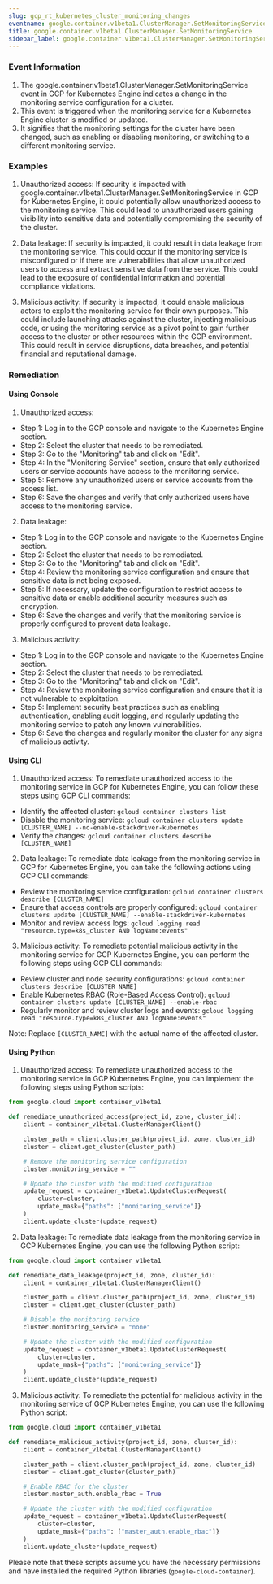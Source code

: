 ```yaml
--- 
slug: gcp_rt_kubernetes_cluster_monitoring_changes
eventname: google.container.v1beta1.ClusterManager.SetMonitoringService
title: google.container.v1beta1.ClusterManager.SetMonitoringService
sidebar_label: google.container.v1beta1.ClusterManager.SetMonitoringService
---
```

                       
### Event Information

1. The google.container.v1beta1.ClusterManager.SetMonitoringService event in GCP for Kubernetes Engine indicates a change in the monitoring service configuration for a cluster.
2. This event is triggered when the monitoring service for a Kubernetes Engine cluster is modified or updated.
3. It signifies that the monitoring settings for the cluster have been changed, such as enabling or disabling monitoring, or switching to a different monitoring service.


### Examples

1. Unauthorized access: If security is impacted with google.container.v1beta1.ClusterManager.SetMonitoringService in GCP for Kubernetes Engine, it could potentially allow unauthorized access to the monitoring service. This could lead to unauthorized users gaining visibility into sensitive data and potentially compromising the security of the cluster.

2. Data leakage: If security is impacted, it could result in data leakage from the monitoring service. This could occur if the monitoring service is misconfigured or if there are vulnerabilities that allow unauthorized users to access and extract sensitive data from the service. This could lead to the exposure of confidential information and potential compliance violations.

3. Malicious activity: If security is impacted, it could enable malicious actors to exploit the monitoring service for their own purposes. This could include launching attacks against the cluster, injecting malicious code, or using the monitoring service as a pivot point to gain further access to the cluster or other resources within the GCP environment. This could result in service disruptions, data breaches, and potential financial and reputational damage.

### Remediation

#### Using Console

1. Unauthorized access:
- Step 1: Log in to the GCP console and navigate to the Kubernetes Engine section.
- Step 2: Select the cluster that needs to be remediated.
- Step 3: Go to the "Monitoring" tab and click on "Edit".
- Step 4: In the "Monitoring Service" section, ensure that only authorized users or service accounts have access to the monitoring service.
- Step 5: Remove any unauthorized users or service accounts from the access list.
- Step 6: Save the changes and verify that only authorized users have access to the monitoring service.

2. Data leakage:
- Step 1: Log in to the GCP console and navigate to the Kubernetes Engine section.
- Step 2: Select the cluster that needs to be remediated.
- Step 3: Go to the "Monitoring" tab and click on "Edit".
- Step 4: Review the monitoring service configuration and ensure that sensitive data is not being exposed.
- Step 5: If necessary, update the configuration to restrict access to sensitive data or enable additional security measures such as encryption.
- Step 6: Save the changes and verify that the monitoring service is properly configured to prevent data leakage.

3. Malicious activity:
- Step 1: Log in to the GCP console and navigate to the Kubernetes Engine section.
- Step 2: Select the cluster that needs to be remediated.
- Step 3: Go to the "Monitoring" tab and click on "Edit".
- Step 4: Review the monitoring service configuration and ensure that it is not vulnerable to exploitation.
- Step 5: Implement security best practices such as enabling authentication, enabling audit logging, and regularly updating the monitoring service to patch any known vulnerabilities.
- Step 6: Save the changes and regularly monitor the cluster for any signs of malicious activity.

#### Using CLI

1. Unauthorized access: To remediate unauthorized access to the monitoring service in GCP for Kubernetes Engine, you can follow these steps using GCP CLI commands:

- Identify the affected cluster: `gcloud container clusters list`
- Disable the monitoring service: `gcloud container clusters update [CLUSTER_NAME] --no-enable-stackdriver-kubernetes`
- Verify the changes: `gcloud container clusters describe [CLUSTER_NAME]`

2. Data leakage: To remediate data leakage from the monitoring service in GCP for Kubernetes Engine, you can take the following actions using GCP CLI commands:

- Review the monitoring service configuration: `gcloud container clusters describe [CLUSTER_NAME]`
- Ensure that access controls are properly configured: `gcloud container clusters update [CLUSTER_NAME] --enable-stackdriver-kubernetes`
- Monitor and review access logs: `gcloud logging read "resource.type=k8s_cluster AND logName:events"`

3. Malicious activity: To remediate potential malicious activity in the monitoring service for GCP Kubernetes Engine, you can perform the following steps using GCP CLI commands:

- Review cluster and node security configurations: `gcloud container clusters describe [CLUSTER_NAME]`
- Enable Kubernetes RBAC (Role-Based Access Control): `gcloud container clusters update [CLUSTER_NAME] --enable-rbac`
- Regularly monitor and review cluster logs and events: `gcloud logging read "resource.type=k8s_cluster AND logName:events"`

Note: Replace `[CLUSTER_NAME]` with the actual name of the affected cluster.

#### Using Python

1. Unauthorized access: To remediate unauthorized access to the monitoring service in GCP Kubernetes Engine, you can implement the following steps using Python scripts:

```python
from google.cloud import container_v1beta1

def remediate_unauthorized_access(project_id, zone, cluster_id):
    client = container_v1beta1.ClusterManagerClient()

    cluster_path = client.cluster_path(project_id, zone, cluster_id)
    cluster = client.get_cluster(cluster_path)

    # Remove the monitoring service configuration
    cluster.monitoring_service = ""

    # Update the cluster with the modified configuration
    update_request = container_v1beta1.UpdateClusterRequest(
        cluster=cluster,
        update_mask={"paths": ["monitoring_service"]}
    )
    client.update_cluster(update_request)
```

2. Data leakage: To remediate data leakage from the monitoring service in GCP Kubernetes Engine, you can use the following Python script:

```python
from google.cloud import container_v1beta1

def remediate_data_leakage(project_id, zone, cluster_id):
    client = container_v1beta1.ClusterManagerClient()

    cluster_path = client.cluster_path(project_id, zone, cluster_id)
    cluster = client.get_cluster(cluster_path)

    # Disable the monitoring service
    cluster.monitoring_service = "none"

    # Update the cluster with the modified configuration
    update_request = container_v1beta1.UpdateClusterRequest(
        cluster=cluster,
        update_mask={"paths": ["monitoring_service"]}
    )
    client.update_cluster(update_request)
```

3. Malicious activity: To remediate the potential for malicious activity in the monitoring service of GCP Kubernetes Engine, you can use the following Python script:

```python
from google.cloud import container_v1beta1

def remediate_malicious_activity(project_id, zone, cluster_id):
    client = container_v1beta1.ClusterManagerClient()

    cluster_path = client.cluster_path(project_id, zone, cluster_id)
    cluster = client.get_cluster(cluster_path)

    # Enable RBAC for the cluster
    cluster.master_auth.enable_rbac = True

    # Update the cluster with the modified configuration
    update_request = container_v1beta1.UpdateClusterRequest(
        cluster=cluster,
        update_mask={"paths": ["master_auth.enable_rbac"]}
    )
    client.update_cluster(update_request)
```

Please note that these scripts assume you have the necessary permissions and have installed the required Python libraries (`google-cloud-container`).


 